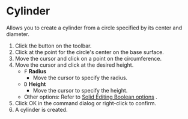 
# Cylinder

<Reference shortcut='Shift-C' command='Cylinder' button='Toolbar' />

Allows you to create a cylinder from a circle specified by its center and diameter.

1. Click the button on the toolbar.
2. Click at the point for the circle's center on the base surface.
3. Move the cursor and click on a point on the circumference.
4. Move the cursor and click at the desired height.
   - <kbd>F</kbd> **Radius**
      - Move the cursor to specify the radius.
   - <kbd>D</kbd> **Height**
      - Move the cursor to specify the height.
   - Other options: Refer to [Solid Editing Boolean options](boolean-options) .
5. Click OK in the command dialog or right-click to confirm.
6. A cylinder is created.